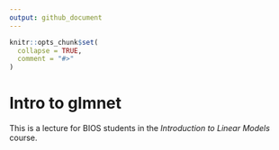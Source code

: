 ```yaml
---
output: github_document
---
```


<!-- README.md is generated from README.Rmd. Please edit that file -->

```r
knitr::opts_chunk$set(
  collapse = TRUE,
  comment = "#>"
)
```

# Intro to glmnet

This is a lecture for BIOS students in the *Introduction to Linear Models* course.

<!-- badges: start -->
<!-- badges: end -->

